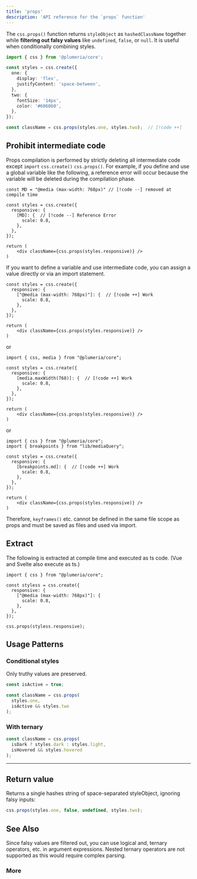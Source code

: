 ```yaml
---
title: 'props'
description: 'API reference for the `props` function'
---
```


The `css.props()` function returns `styleObject` as `hashedClassName` together while **filtering out falsy values** like `undefined`, `false`, or `null`. It is useful when conditionally combining styles.

```ts title="TypeScript"
import { css } from '@plumeria/core';

const styles = css.create({
  one: {
    display: 'flex',
    justifyContent: 'space-between',
  },
  two: {
    fontSize: '14px',
    color: '#606060',
  },
});

const className = css.props(styles.one, styles.two);  // [!code ++]
```

## Prohibit intermediate code
Props compilation is performed by strictly deleting all intermediate code except `import` `css.create()` `css.props()`.
For example, if you define and use a global variable like the following, a reference error will occur because the variable will be deleted during the compilation phase.

```tsx
const MD = "@media (max-width: 768px)" // [!code --] removed at compile time

const styles = css.create({
  responsive: {
    [MD]: {  // [!code --] Reference Error
      scale: 0.8,
    },
  },
});

return (
    <div className={css.props(styles.responsive)} />
)
```
If you want to define a variable and use intermediate code, you can assign a value directly or via an import statement.

```tsx
const styles = css.create({
  responsive: {
    ["@media (max-width: 768px)"]: {  // [!code ++] Work
      scale: 0.8,
    },
  },
});

return (
    <div className={css.props(styles.responsive)} />
)
```
or
```tsx
import { css, media } from "@plumeria/core";

const styles = css.create({
  responsive: {
    [media.maxWidth(768)]: {  // [!code ++] Work
      scale: 0.8,
    },
  },
});

return (
    <div className={css.props(styles.responsive)} />
)
```

or

```tsx
import { css } from "@plumeria/core";
import { breakpoints } from "lib/mediaQuery";

const styles = css.create({
  responsive: {
    [breakpoints.md]: {  // [!code ++] Work
      scale: 0.8,
    },
  },
});

return (
    <div className={css.props(styles.responsive)} />
)
```

Therefore, `keyframes()` etc. cannot be defined in the same file scope as props and must be saved as files and used via import.

## Extract

The following is extracted at compile time and executed as ts code. (Vue and Svelte also execute as ts.)

```tsx
import { css } from "@plumeria/core";

const styless = css.create({
  responsive: {
    ["@media (max-width: 768px)"]: {
      scale: 0.8,
    },
  },
});

css.props(styless.responsive);
```

## Usage Patterns

### Conditional styles

Only truthy values are preserved.

```ts
const isActive = true;

const className = css.props(
  styles.one,
  isActive && styles.two
);
```

### With ternary

```ts
const className = css.props(
  isDark ? styles.dark : styles.light,
  isHovered && styles.hovered
);
```

---

## Return value
Returns a single hashes string of space-separated styleObject, ignoring falsy inputs:

```ts
css.props(styles.one, false, undefined, styles.two);
```


## See Also

<Callout title="Good to know">
  Since falsy values are filtered out, you can use logical and, ternary
  operators, etc. in argument expressions.  
  Nested ternary operators are not supported as this would require complex parsing.
</Callout>

### More

<Cards>
  <Card title="See more about css.create" href="/docs/reference/create" />
  <Card title="See more about css.pseudo" href="/docs/reference/pseudo" />
</Cards>
